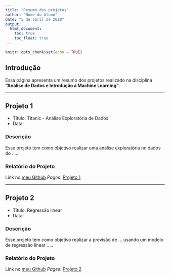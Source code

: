 ---
title: "Resumo dos projetos"
author: "Nome do Aluno"
date: "5 de abril de 2018"
output: 
  html_document:
    toc: true
    toc_float: true
---

```{r setup, include=FALSE}
knitr::opts_chunk$set(echo = TRUE)
```

## Introdução

Essa página apresenta um resumo dos projetos realizado na disciplina **"Análise de Dados e Introdução à Machine Learning"**.

***

## Projeto 1

* Título: Titanic - Análise Exploratória de Dados
* Data:

### Descrição
Esse projeto tem como objetivo realizar uma análise exploratória no dados do .....

### Relatório do Projeto

Link no [meu Github](<https://github.com/andrebogliari/Titanic_Analise>) *Pages*: [Projeto 1](projetos/Titanic.html)

***

## Projeto 2

* Título: Regressão linear
* Data:

### Descrição
Esse projeto tem como objetivo realizar a previsão de ... usando um modelo de regressão linear .....

### Relatório do Projeto

Link no [meu Github](<https://github.com/Efsilvaa>) *Pages*: [Projeto 2](projetos/projeto1.html)